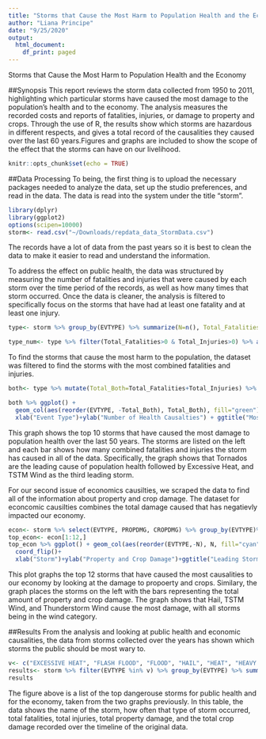 ```yaml
---
title: "Storms that Cause the Most Harm to Population Health and the Economy"
author: "Liana Principe"
date: "9/25/2020"
output:
  html_document:
    df_print: paged
---
```

Storms that Cause the Most Harm to Population Health and the Economy

##Synopsis
This report reviews the storm data collected from 1950 to 2011, highlighting which particular storms have caused the most damage to the population's health and to the economy. The analysis measures the recorded costs and reports of fatalities, injuries, or damage to property and crops. Through the use of R, the results show which storms are hazardous in different respects, and gives a total record of the causalities they caused over the last 60 years.Figures and graphs are included to show the scope of the effect that the storms can have on our livelihood.

```r
knitr::opts_chunk$set(echo = TRUE)
```
##Data Processing
To being, the first thing is to upload the necessary packages needed to analyze the data, set up the studio preferences, and read in the data. The data is read into the system under the title "storm". 
```r
library(dplyr)
library(ggplot2)
options(scipen=10000)
storm<- read.csv("~/Downloads/repdata_data_StormData.csv")
```
The records have a lot of data from the past years so it is best to clean the data to make it easier to read and understand the information. 

To address the effect on public health, the data was structured by measuring the number of fatalities and injuries that were caused by each storm over the time period of the records, as well as how many times that storm occurred.
Once the data is cleaner, the analysis is filtered to specifically focus on the storms that have had at least one fatality and at least one injury.

```r
type<- storm %>% group_by(EVTYPE) %>% summarize(N=n(), Total_Fatalities= sum(FATALITIES, na.rm=TRUE), Total_Injuries=sum(INJURIES, na.rm=TRUE)) %>% arrange(desc(N))

type_num<- type %>% filter(Total_Fatalities>0 & Total_Injuries>0) %>% arrange(desc(N))

```

To find the storms that cause the most harm to the population, the dataset was filtered to find the storms with the most combined fatalities and injuries.

```r
both<- type %>% mutate(Total_Both=Total_Fatalities+Total_Injuries) %>% arrange(desc(Total_Both)) %>% filter(Total_Both>1500)

both %>% ggplot() + 
  geom_col(aes(reorder(EVTYPE, -Total_Both), Total_Both), fill="green")+coord_flip()+
  xlab("Event Type")+ylab("Number of Health Causalties") + ggtitle("Most Harmful Storms to Population Health") + theme_classic()
```
This graph shows the top 10 storms that have caused the most damage to population health over the last 50 years. The storms are listed on the left and each bar shows how many combined fatalities and injuries the storm has caused in all of the data.
Specifically, the graph shows that Tornados are the leading cause of population health followed by Excessive Heat, and TSTM Wind as the third leading storm.


For our second issue of economics causilties, we scraped the data to find all of the information about property and crop damage. The  dataset for econcomic causilties combines the total damage caused that has negatievly impacted our economy.

```r
econ<- storm %>% select(EVTYPE, PROPDMG, CROPDMG) %>% group_by(EVTYPE)%>% summarize(N=n(), Property_Damage=sum(PROPDMG), Crop_Damage=sum(CROPDMG)) %>% filter( Property_Damage>0 & Crop_Damage>0) %>% arrange(desc(N))
top_econ<- econ[1:12,]
top_econ %>% ggplot() + geom_col(aes(reorder(EVTYPE,-N), N, fill="cyan")) +
  coord_flip()+
  xlab("Storm")+ylab("Property and Crop Damage")+ggtitle("Leading Storms Causing of Economic Consequences")+ theme(plot.title=element_text(hjust=1))
```

This plot graphs the top 12 storms that have caused the most causalities to our economy by looking at the damage to propoerty and crops. Similary, the graph places the storms on the left with the bars representing the total amount of property and crop damage. The graph shows that Hail, TSTM Wind, and Thunderstorm Wind cause the most damage, with all storms being in the wind category. 

##Results
From the analysis and looking at public health and economic causalities, the data from storms collected over the years has shown which storms the public should be most wary to.

```r
v<- c("EXCESSIVE HEAT", "FLASH FLOOD", "FLOOD", "HAIL", "HEAT", "HEAVY RAIN", "HEAVY SNOW", "HIGH WIND", "ICE STORM", "LIGHTNING"," THUNDERSTORM WIND", "THUNDERSTORM WINDS", "TORNADO", "TSTM WIND", "WINTER STORM")
results<- storm %>% filter(EVTYPE %in% v) %>% group_by(EVTYPE) %>% summarize(N=n(), Total_Fatalities= sum(FATALITIES, na.rm=TRUE), Total_Injuries=sum(INJURIES, na.rm=TRUE), Property_Damage=sum(PROPDMG), Crop_Damage=sum(CROPDMG)) %>% arrange(desc(N))
results
```
The figure above is a list of the top dangerouse storms for public health and for the economy, taken from the two graphs previously. 
In this table, the data shows the name of the storm, how often that type of storm occurred, total fatalities, total injuries, total property damage, and the total crop damage recorded over the timeline of the original data.

